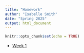 ```yaml
---
title: "Homework"
author: "Isabelle Smith"
date: "Spring 2025"
output: html_document
---
```


```r
knitr::opts_chunk$set(echo = TRUE)
```

- [Week 1](HW01-default-text.pdf)

